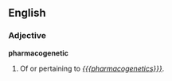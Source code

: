 ==English==

===Adjective===
'''pharmacogenetic'''

# Of or pertaining to ''[[{{{pharmacogenetics}}}]]''.
#:''{{{2|Examining new drugs for pharmacogenetic impacts will help identify people whose [[DNA]] reveals that they should ''not'' take a particular drug.}}}''